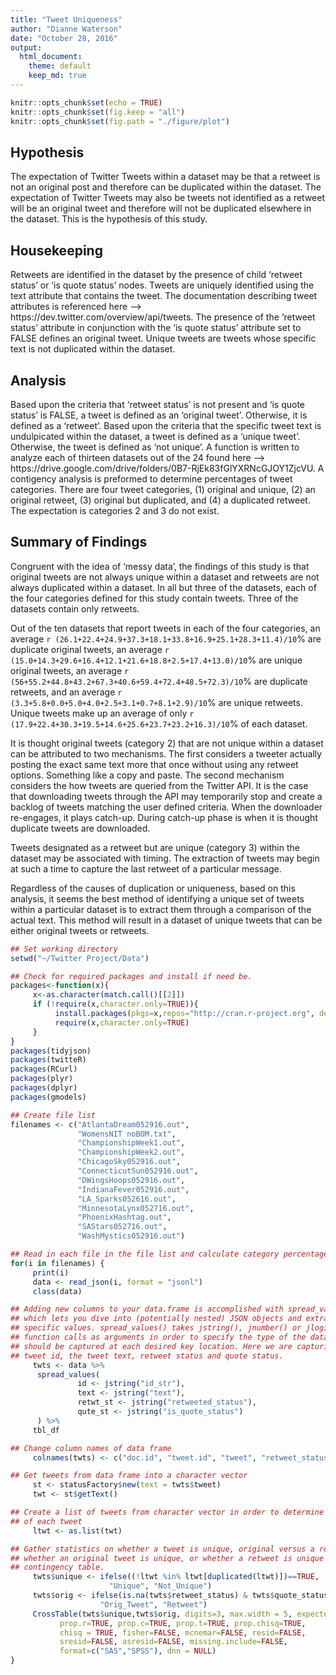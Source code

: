 ---
title: "Tweet Uniqueness"
author: "Dianne Waterson"
date: "October 28, 2016"
output:
  html_document:
    theme: default
    keep_md: true
---

```{r setup, include=FALSE}
knitr::opts_chunk$set(echo = TRUE)
knitr::opts_chunk$set(fig.keep = "all")
knitr::opts_chunk$set(fig.path = "./figure/plot")
```

## Hypothesis

The expectation of Twitter Tweets within a dataset may be that a retweet is not an original post and therefore can be duplicated within the dataset. The expectation of Twitter Tweets may also be tweets not identified as a retweet will be an original tweet and therefore will not be duplicated elsewhere in the dataset. This is the hypothesis of this study.

## Housekeeping

Retweets are identified in the dataset by the presence of child 'retweet status' or 'is quote status' nodes. Tweets are uniquely identified using the text attribute that contains the tweet. The documentation describing tweet attributes is referenced here --> https://dev.twitter.com/overview/api/tweets. The presence of the 'retweet status' attribute in conjunction with the 'is quote status' attribute set to FALSE defines an original tweet. Unique tweets are tweets whose specific text is not duplicated within the dataset. 

## Analysis

Based upon the criteria that 'retweet status' is not present and 'is quote status' is FALSE, a tweet is defined as an 'original tweet'. Otherwise, it is defined as a 'retweet'. Based upon the criteria that the specific tweet text is undulpicated within the dataset, a tweet is defined as a 'unique tweet'. Otherwise, the tweet is defined as 'not unique'. A function is written to analyze each of thirteen datasets out of the 24 found here --> https://drive.google.com/drive/folders/0B7-RjEk83fGlYXRNcGJOY1ZjcVU. A contigency analysis is preformed to determine percentages of tweet categories. There are four tweet categories, (1) original and unique, (2) an original retweet, (3) original but duplicated, and (4) a duplicated retweet. The expectation is categories 2 and 3 do not exist.

## Summary of Findings

Congruent with the idea of 'messy data', the findings of this study is that original tweets are not always unique within a dataset and retweets are not always duplicated within a dataset. In all but three of the datasets, each of the four categories defined for this study contain tweets. Three of the datasets contain only retweets. 

Out of the ten datasets that report tweets in each of the four categories, an average `r (26.1+22.4+24.9+37.3+18.1+33.8+16.9+25.1+28.3+11.4)/10`% are duplicate original tweets, an average `r (15.0+14.3+29.6+16.4+12.1+21.6+18.8+2.5+17.4+13.0)/10`% are unique original tweets, an average `r (56+55.2+44.8+43.2+67.3+40.6+59.4+72.4+48.5+72.3)/10`% are duplicate retweets, and an average `r (3.3+5.8+0.0+5.0+4.0+2.5+3.1+0.7+8.1+2.9)/10`% are unique retweets. Unique tweets make up an average of only `r (17.9+22.4+30.3+19.5+14.6+25.6+23.7+23.2+16.3)/10`% of each dataset.

It is thought original tweets (category 2) that are not unique within a dataset can be attributed to two mechanisms. The first considers a tweeter actually posting the exact same text more that once without using any retweet options. Something like a copy and paste. The second mechanism considers the how tweets are queried from the Twitter API. It is the case that downloading tweets through the API may temporarily stop and create a backlog of tweets matching the user defined criteria. When the downloader re-engages, it plays catch-up. During catch-up phase is when it is thought duplicate tweets are downloaded.

Tweets designated as a retweet but are unique (category 3) within the dataset may be associated with timing. The extraction of tweets may begin at such a time to capture the last retweet of a particular message. 

Regardless of the causes of duplication or uniqueness, based on this analysis, it seems the best method of identifying a unique set of tweets within a particular dataset is to extract them through a comparison of the actual text. This method will result in a dataset of unique tweets that can be either original tweets or retweets.

```{r category}

## Set working directory
setwd("~/Twitter Project/Data")

## Check for required packages and install if need be.
packages<-function(x){
     x<-as.character(match.call()[[2]])
     if (!require(x,character.only=TRUE)){
          install.packages(pkgs=x,repos="http://cran.r-project.org", dependencies = TRUE)
          require(x,character.only=TRUE)
     }
}
packages(tidyjson)
packages(twitteR)
packages(RCurl)
packages(plyr)
packages(dplyr)
packages(gmodels)

## Create file list
filenames <- c("AtlantaDream052916.out",
               "WomensNIT noBOM.txt",
               "ChampionshipWeek1.out",
               "ChampionshipWeek2.out",
               "ChicagoSky052916.out",
               "ConnecticutSun052916.out",
               "DWingsHoops052916.out",
               "IndianaFever052916.out",
               "LA_Sparks052616.out",
               "MinnesotaLynx052716.out",
               "PhoenixHashtag.out",
               "SAStars052716.out",
               "WashMystics052916.out")

## Read in each file in the file list and calculate category percentages
for(i in filenames) {
     print(i)
     data <- read_json(i, format = "jsonl")
     class(data)

## Adding new columns to your data.frame is accomplished with spread_values(),
## which lets you dive into (potentially nested) JSON objects and extract 
## specific values. spread_values() takes jstring(), jnumber() or jlogical() 
## function calls as arguments in order to specify the type of the data that 
## should be captured at each desired key location. Here we are capturing the 
## tweet id, the tweet text, retweet status and quote status.
     twts <- data %>%
      spread_values(
               id <- jstring("id_str"),
               text <- jstring("text"),
               retwt_st <- jstring("retweeted_status"),
               qute_st <- jstring("is_quote_status")
      ) %>%
     tbl_df

## Change column names of data frame
     colnames(twts) <- c("doc.id", "tweet.id", "tweet", "retweet_status", "quote_status")

## Get tweets from data frame into a character vector
     st <- statusFactory$new(text = twts$tweet)
     twt <- st$getText()

## Create a list of tweets from character vector in order to determine uniqueness
## of each tweet
     ltwt <- as.list(twt)

## Gather statistics on whether a tweet is unique, original versus a retweet, 
## whether an original tweet is unique, or whether a retweet is unique using a
## contingency table. 
     twts$unique <- ifelse((!ltwt %in% ltwt[duplicated(ltwt)])==TRUE,
                      "Unique", "Not_Unique")
     twts$orig <- ifelse(is.na(twts$retweet_status) & twts$quote_status == "FALSE",
                    "Orig_Tweet", "Retweet")
     CrossTable(twts$unique,twts$orig, digits=3, max.width = 5, expected=TRUE, 
           prop.r=TRUE, prop.c=TRUE, prop.t=TRUE, prop.chisq=TRUE, 
           chisq = TRUE, fisher=FALSE, mcnemar=FALSE, resid=FALSE, 
           sresid=FALSE, asresid=FALSE, missing.include=FALSE,
           format=c("SAS","SPSS"), dnn = NULL)
}
```
